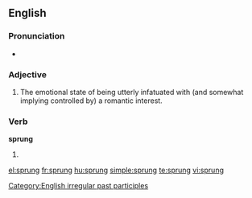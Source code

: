 {{also|Sprung}}
==English==

===Pronunciation===
* {{IPA|/'spɻʌɳ/}}
*: {{rhymes|ʌŋ}}

===Adjective===
{{en-adj}}

# {{slang|AAVE}} The emotional state of being utterly infatuated with (and somewhat implying controlled by) a romantic interest.

===Verb===
'''sprung'''

# {{past participle of|[[spring]]}}

[[Category:English irregular past participles]]

[[el:sprung]]
[[fr:sprung]]
[[hu:sprung]]
[[simple:sprung]]
[[te:sprung]]
[[vi:sprung]]
